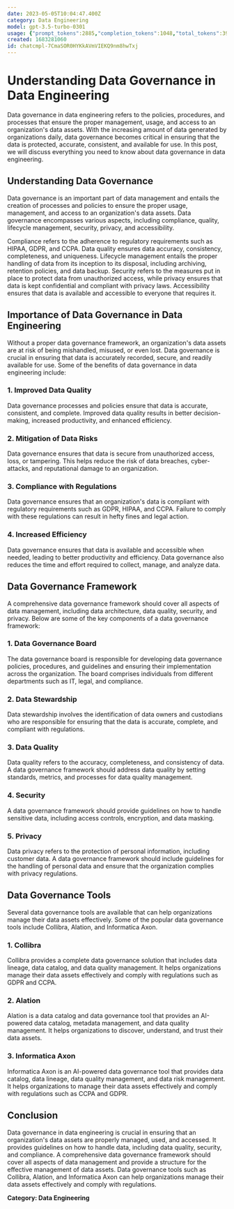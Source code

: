 ```yaml
---
date: 2023-05-05T10:04:47.400Z
category: Data Engineering
model: gpt-3.5-turbo-0301
usage: {"prompt_tokens":2885,"completion_tokens":1048,"total_tokens":3933}
created: 1683281060
id: chatcmpl-7CmaSOR0HYKkAVmVIEKQ9nm8hwTxj
---
```


# Understanding Data Governance in Data Engineering

Data governance in data engineering refers to the policies, procedures, and processes that ensure the proper management, usage, and access to an organization's data assets. With the increasing amount of data generated by organizations daily, data governance becomes critical in ensuring that the data is protected, accurate, consistent, and available for use. In this post, we will discuss everything you need to know about data governance in data engineering.

## Understanding Data Governance

Data governance is an important part of data management and entails the creation of processes and policies to ensure the proper usage, management, and access to an organization's data assets. Data governance encompasses various aspects, including compliance, quality, lifecycle management, security, privacy, and accessibility.

Compliance refers to the adherence to regulatory requirements such as HIPAA, GDPR, and CCPA. Data quality ensures data accuracy, consistency, completeness, and uniqueness. Lifecycle management entails the proper handling of data from its inception to its disposal, including archiving, retention policies, and data backup. Security refers to the measures put in place to protect data from unauthorized access, while privacy ensures that data is kept confidential and compliant with privacy laws. Accessibility ensures that data is available and accessible to everyone that requires it.

## Importance of Data Governance in Data Engineering

Without a proper data governance framework, an organization's data assets are at risk of being mishandled, misused, or even lost. Data governance is crucial in ensuring that data is accurately recorded, secure, and readily available for use. Some of the benefits of data governance in data engineering include:

### 1. Improved Data Quality

Data governance processes and policies ensure that data is accurate, consistent, and complete. Improved data quality results in better decision-making, increased productivity, and enhanced efficiency.

### 2. Mitigation of Data Risks

Data governance ensures that data is secure from unauthorized access, loss, or tampering. This helps reduce the risk of data breaches, cyber-attacks, and reputational damage to an organization.

### 3. Compliance with Regulations

Data governance ensures that an organization's data is compliant with regulatory requirements such as GDPR, HIPAA, and CCPA. Failure to comply with these regulations can result in hefty fines and legal action.

### 4. Increased Efficiency

Data governance ensures that data is available and accessible when needed, leading to better productivity and efficiency. Data governance also reduces the time and effort required to collect, manage, and analyze data.

## Data Governance Framework

A comprehensive data governance framework should cover all aspects of data management, including data architecture, data quality, security, and privacy. Below are some of the key components of a data governance framework:

### 1. Data Governance Board

The data governance board is responsible for developing data governance policies, procedures, and guidelines and ensuring their implementation across the organization. The board comprises individuals from different departments such as IT, legal, and compliance.

### 2. Data Stewardship

Data stewardship involves the identification of data owners and custodians who are responsible for ensuring that the data is accurate, complete, and compliant with regulations.

### 3. Data Quality

Data quality refers to the accuracy, completeness, and consistency of data. A data governance framework should address data quality by setting standards, metrics, and processes for data quality management.

### 4. Security

A data governance framework should provide guidelines on how to handle sensitive data, including access controls, encryption, and data masking.

### 5. Privacy

Data privacy refers to the protection of personal information, including customer data. A data governance framework should include guidelines for the handling of personal data and ensure that the organization complies with privacy regulations.

## Data Governance Tools

Several data governance tools are available that can help organizations manage their data assets effectively. Some of the popular data governance tools include Collibra, Alation, and Informatica Axon.

### 1. Collibra

Collibra provides a complete data governance solution that includes data lineage, data catalog, and data quality management. It helps organizations manage their data assets effectively and comply with regulations such as GDPR and CCPA.

### 2. Alation

Alation is a data catalog and data governance tool that provides an AI-powered data catalog, metadata management, and data quality management. It helps organizations to discover, understand, and trust their data assets.

### 3. Informatica Axon

Informatica Axon is an AI-powered data governance tool that provides data catalog, data lineage, data quality management, and data risk management. It helps organizations to manage their data assets effectively and comply with regulations such as CCPA and GDPR.

## Conclusion

Data governance in data engineering is crucial in ensuring that an organization's data assets are properly managed, used, and accessed. It provides guidelines on how to handle data, including data quality, security, and compliance. A comprehensive data governance framework should cover all aspects of data management and provide a structure for the effective management of data assets. Data governance tools such as Collibra, Alation, and Informatica Axon can help organizations manage their data assets effectively and comply with regulations.

**Category: Data Engineering**